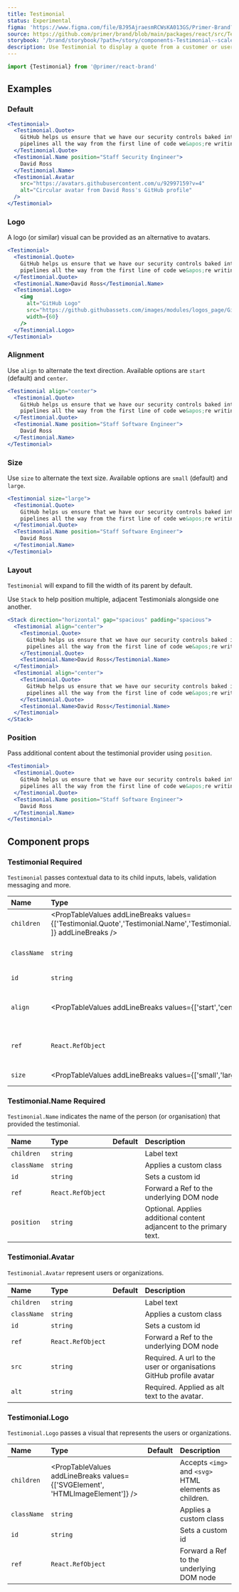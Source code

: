 ```yaml
---
title: Testimonial
status: Experimental
figma: 'https://www.figma.com/file/BJ95AjraesmRCWsKA013GS/Primer-Brand?node-id=1852%3A27522'
source: https://github.com/primer/brand/blob/main/packages/react/src/Testimonial/Testimonial.tsx
storybook: '/brand/storybook/?path=/story/components-Testimonial--scale'
description: Use Testimonial to display a quote from a customer or user.
---
```



```js
import {Testimonial} from '@primer/react-brand'
```

## Examples

### Default

```jsx live
<Testimonial>
  <Testimonial.Quote>
    GitHub helps us ensure that we have our security controls baked into our
    pipelines all the way from the first line of code we&apos;re writing.
  </Testimonial.Quote>
  <Testimonial.Name position="Staff Security Engineer">
    David Ross
  </Testimonial.Name>
  <Testimonial.Avatar
    src="https://avatars.githubusercontent.com/u/92997159?v=4"
    alt="Circular avatar from David Ross's GitHub profile"
  />
</Testimonial>
```

### Logo

A logo (or similar) visual can be provided as an alternative to avatars.

```jsx live
<Testimonial>
  <Testimonial.Quote>
    GitHub helps us ensure that we have our security controls baked into our
    pipelines all the way from the first line of code we&apos;re writing.
  </Testimonial.Quote>
  <Testimonial.Name>David Ross</Testimonial.Name>
  <Testimonial.Logo>
    <img
      alt="GitHub Logo"
      src="https://github.githubassets.com/images/modules/logos_page/GitHub-Logo.png"
      width={60}
    />
  </Testimonial.Logo>
</Testimonial>
```

### Alignment

Use `align` to alternate the text direction. Available options are `start` (default) and `center`.

```jsx live
<Testimonial align="center">
  <Testimonial.Quote>
    GitHub helps us ensure that we have our security controls baked into our
    pipelines all the way from the first line of code we&apos;re writing.
  </Testimonial.Quote>
  <Testimonial.Name position="Staff Software Engineer">
    David Ross
  </Testimonial.Name>
</Testimonial>
```

### Size

Use `size` to alternate the text size. Available options are `small` (default) and `large`.

```jsx live
<Testimonial size="large">
  <Testimonial.Quote>
    GitHub helps us ensure that we have our security controls baked into our
    pipelines all the way from the first line of code we&apos;re writing.
  </Testimonial.Quote>
  <Testimonial.Name position="Staff Software Engineer">
    David Ross
  </Testimonial.Name>
</Testimonial>
```

### Layout

`Testimonial` will expand to fill the width of its parent by default.

Use `Stack` to help position multiple, adjacent Testimonials alongside one another.

```jsx live
<Stack direction="horizontal" gap="spacious" padding="spacious">
  <Testimonial align="center">
    <Testimonial.Quote>
      GitHub helps us ensure that we have our security controls baked into our
      pipelines all the way from the first line of code we&apos;re writing.
    </Testimonial.Quote>
    <Testimonial.Name>David Ross</Testimonial.Name>
  </Testimonial>
  <Testimonial align="center">
    <Testimonial.Quote>
      GitHub helps us ensure that we have our security controls baked into our
      pipelines all the way from the first line of code we&apos;re writing.
    </Testimonial.Quote>
    <Testimonial.Name>David Ross</Testimonial.Name>
  </Testimonial>
</Stack>
```

### Position

Pass additional content about the testimonial provider using `position`.

```jsx live
<Testimonial>
  <Testimonial.Quote>
    GitHub helps us ensure that we have our security controls baked into our
    pipelines all the way from the first line of code we&apos;re writing.
  </Testimonial.Quote>
  <Testimonial.Name position="Staff Software Engineer">
    David Ross
  </Testimonial.Name>
</Testimonial>
```

## Component props

### Testimonial <Label>Required</Label>

`Testimonial` passes contextual data to its child inputs, labels, validation messaging and more.

| Name        | Type                                                                                                                                                         |  Default  | Description                              |
| :---------- | :----------------------------------------------------------------------------------------------------------------------------------------------------------- | :-------: | :--------------------------------------- |
| `children`  | <PropTableValues addLineBreaks values={['Testimonial.Quote','Testimonial.Name','Testimonial.Logo','Testimonial.Avatar','React.ReactNode' ]} addLineBreaks /> |           | Valid child nodes                        |
| `className` | `string`                                                                                                                                                     |           | Sets a custom class                      |
| `id`        | `string`                                                                                                                                                     |           | Sets a custom id                         |
| `align`     | <PropTableValues addLineBreaks values={['start','center']}/>                                                                                                 | `'start'` | Set alignment of inner text              |
| `ref`       | `React.RefObject`                                                                                                                                            |           | Forward a Ref to the underlying DOM node |
| `size`      | <PropTableValues addLineBreaks values={['small','large']}/>                                                                                                  | `'small'` | Set size of quote's text                 |

<h3 id="Testimonial-name">
  Testimonial.Name <Label>Required</Label>
</h3>

`Testimonial.Name` indicates the name of the person (or organisation) that provided the testimonial.

| Name        | Type              | Default | Description                                                         |
| :---------- | :---------------- | :-----: | :------------------------------------------------------------------ |
| `children`  | `string`          |         | Label text                                                          |
| `className` | `string`          |         | Applies a custom class                                              |
| `id`        | `string`          |         | Sets a custom id                                                    |
| `ref`       | `React.RefObject` |         | Forward a Ref to the underlying DOM node                            |
| `position`  | `string`          |         | Optional. Applies additional content adjancent to the primary text. |

<h3 id="Testimonial-avatar">Testimonial.Avatar</h3>

`Testimonial.Avatar` represent users or organizations.

| Name        | Type              | Default | Description                                                        |
| :---------- | :---------------- | :-----: | :----------------------------------------------------------------- |
| `children`  | `string`          |         | Label text                                                         |
| `className` | `string`          |         | Applies a custom class                                             |
| `id`        | `string`          |         | Sets a custom id                                                   |
| `ref`       | `React.RefObject` |         | Forward a Ref to the underlying DOM node                           |
| `src`       | `string`          |         | Required. A url to the user or organisations GitHub profile avatar |
| `alt`       | `string`          |         | Required. Applied as alt text to the avatar.                       |

<h3 id="Testimonial-logo">Testimonial.Logo</h3>

`Testimonial.Logo` passes a visual that represents the users or organizations.

| Name        | Type                                                                          | Default | Description                                            |
| :---------- | :---------------------------------------------------------------------------- | :-----: | :----------------------------------------------------- |
| `children`  | <PropTableValues addLineBreaks values={['SVGElement', 'HTMLImageElement']} /> |         | Accepts `<img>` and `<svg>` HTML elements as children. |
| `className` | `string`                                                                      |         | Applies a custom class                                 |
| `id`        | `string`                                                                      |         | Sets a custom id                                       |
| `ref`       | `React.RefObject`                                                             |         | Forward a Ref to the underlying DOM node               |
